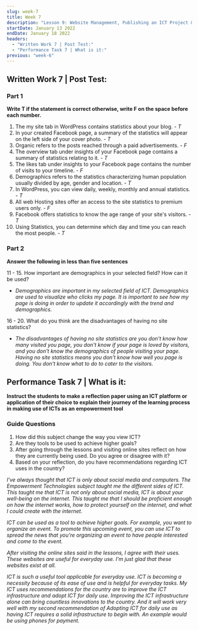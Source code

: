 ```yaml
---
slug: week-7
title: Week 7
description: "Lesson 9: Website Management, Publishing an ICT Project & Wix Tutorial and Evaluation through User feedback / Interaction"
startDate: January 13 2022
endDate: January 18 2022
headers:
  - "Written Work 7 | Post Test:"
  - "Performance Task 7 | What is it:"
previous: "week-6"
---
```


## Written Work 7 | Post Test:

### Part 1

**Write T if the statement is correct otherwise, write F on the space before each number.**

1. The my site tab in WordPress contains statistics about your blog. - _T_
1. In your created Facebook page, a summary of the statistics will appear on the left side of your cover photo. - _T_
1. Organic refers to the posts reached through a paid advertisements. - _F_
1. The overview tab under insights of your Facebook page contains a summary of statistics relating to it. - _T_
1. The likes tab under insights to your Facebook page contains the number of visits to your timeline. - _F_
1. Demographics refers to the statistics characterizing human population usually divided by age, gender and location. - _T_
1. In WordPress, you can view daily, weekly, monthly and annual statistics. - _T_
1. All web Hosting sites offer an access to the site statistics to premium users only. - _F_
1. Facebook offers statistics to know the age range of your site's visitors. - _T_
1. Using Statistics, you can determine which day and time you can reach the most people. - _T_

### Part 2

**Answer the following in less than five sentences**

11 - 15. How important are demographics in your selected field? How can it be used?

- _Demographics are important in my selected field of ICT. Demographics are used to visualize who clicks my page. It is important to see how my page is doing in order to update it accordingly with the trend and demographics._

16 - 20. What do you think are the disadvantages of having no site statistics?

- _The disadvantages of having no site statistics are you don't know how many visited you page, you don't know if your page is loved by visitors, and you don't know the demographics of people visiting your page. Having no site statistics means you don't know how well you page is doing. You don't know what to do to cater to the visitors._

## Performance Task 7 | What is it:

**Instruct the students to make a reflection paper using an ICT platform or application of their choice to explain their journey of the learning process in making use of ICTs as an empowerment tool**

### Guide Questions

1. How did this subject change the way you view ICT?
1. Are they tools to be used to achieve higher goals?
1. After going through the lessons and visiting online sites reflect on how they are currently being used. Do you agree or disagree with it?
1. Based on your reflection, do you have recommendations regarding ICT uses in the country?

_I've always thought that ICT is only about social media and computers. The Empowerment Technologies subject taught me the different sides of ICT. This taught me that ICT is not only about social media, ICT is about your well-being on the internet. This taught me that I should be proficient enough on how the internet works, how to protect yourself on the internet, and what I could create with the internet._

_ICT can be used as a tool to achieve higher goals. For example, you want to organize an event. To promote this upcoming event, you can use ICT to spread the news that you're organizing an event to have people interested and come to the event._

_After visiting the online sites said in the lessons, I agree with their uses. These websites are useful for everyday use. I'm just glad that these websites exist at all._

_ICT is such a useful tool applicable for everyday use. ICT is becoming a necessity because of its ease of use and is helpful for everyday tasks. My ICT uses recommendations for the country are to improve the ICT infrastructure and adopt ICT for daily use. Improving the ICT infrastructure alone can bring countless innovations to the country. And it will work very well with my second recommendation of Adopting ICT for daily use as having ICT requires a solid infrastructure to begin with. An example would be using phones for payment._
